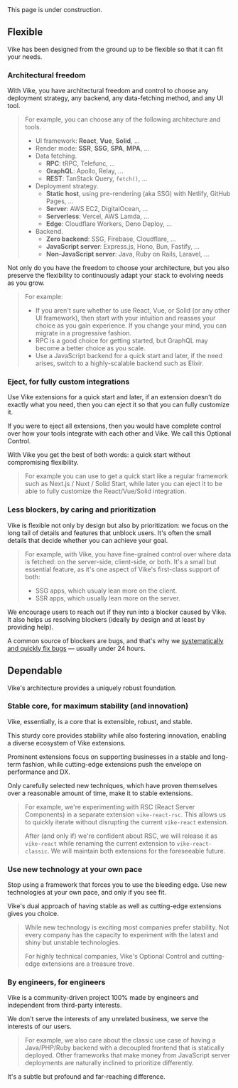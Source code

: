 
<Link href="#flexible" /><br/>
<Link href="#dependable" /><br/>

<Construction>This page is under construction.</Construction>


## Flexible

Vike has been designed from the ground up to be flexible so that it can fit your needs.

### Architectural freedom

With Vike, you have architectural freedom and control to choose any deployment strategy, any backend, any data-fetching method, and any UI tool.

> For example, you can choose any of the following architecture and tools.
> - UI framework: **React**, **Vue**, **Solid**, ...
> - Render mode: **SSR**, **SSG**, **SPA**, **MPA**, ...
> - Data fetching.
>   - **RPC**: tRPC, Telefunc, ...
>   - **GraphQL**: Apollo, Relay, ...
>   - **REST**: TanStack Query, `fetch()`, ...
> - Deployment strategy.
>   - **Static host**, using pre-rendering (aka SSG) with Netlify, GitHub Pages, ...
>   - **Server**: AWS EC2, DigitalOcean, ...
>   - **Serverless**: Vercel, AWS Lamda, ...
>   - **Edge**: Cloudflare Workers, Deno Deploy, ...
> - Backend.
>   - **Zero backend**: SSG, Firebase, Cloudflare, ...
>   - **JavaScript server**: Express.js, Hono, Bun, Fastify, ...
>   - **Non-JavaScript server**: Java, Ruby on Rails, Laravel, ...

Not only do you have the freedom to choose your architecture, but you also preserve the flexibility to continuously adapt your stack to evolving needs as you grow.

> For example:
> - If you aren't sure whether to use React, Vue, or Solid (or any other UI framework), then start with your intuition and reasses your choice as you gain experience. If you change your mind, you can migrate <Link href="/config#powerful:~:text=different%20rendering%20strategies%20for%20the%20same%20app">in a progressive fashion</Link>.
> - RPC is a good choice for getting started, but GraphQL may become a better choice as you scale.
> - Use a JavaScript backend for a quick start and later, if the need arises, switch to a highly-scalable backend such as Elixir.

### Eject, for fully custom integrations

Use <Link href="/extensions">Vike extensions</Link> for a quick start and later, if an extension doesn't do exactly what you need, then you can eject it so that you can fully customize it.

If you were to eject all extensions, then you would have complete control over how your tools integrate with each other and Vike. We call this <Link href="/optional-control">Optional Control</Link>.

With Vike you get the best of both words: a quick start without compromising flexibility.

> For example you can use <UiFrameworkExtension name /> to get a quick start like a regular framework such as Next.js / Nuxt / Solid Start, while later you can eject it to be able to fully customize the React/Vue/Solid integration.

### Less blockers, by caring and prioritization

Vike is flexible not only by design but also by prioritization: we focus on the long tail of details and features that unblock users. It's often the small details that decide whether you can achieve your goal.

> For example, with Vike, you have <Link href="/data#client-side">fine-grained control over where data is fetched</Link>: on the server-side, client-side, or both. It's a small but essential feature, as it's one aspect of Vike's first-class support of both:
> - <Link href="/pre-rendering">SSG</Link> apps, which usualy lean more on the client.
> - SSR apps, which usually lean more on the server.

<Link href="/faq#i-ve-difficulties-integrating-a-tool-can-i-get-help">We encourage users to reach out</Link> if they run into a blocker caused by Vike. It also helps us resolving blockers (ideally by design and at least by providing help).

A common source of blockers are bugs, and that's why we [systematically and quickly fix bugs](https://github.com/vikejs/vike/issues?q=label%3A%22bug+%3Aboom%3A%22+) &mdash; usually under 24 hours.


## Dependable

Vike's architecture provides a uniquely robust foundation.

### Stable core, for maximum stability (and innovation)

Vike, essentially, is a core that is extensible, robust, and stable.

This sturdy core provides stability while also fostering innovation, enabling a diverse ecosystem of <Link href="/extensions">Vike extensions</Link>.

Prominent extensions focus on supporting businesses in a stable and long-term fashion, while cutting-edge extensions push the envelope on performance and DX.

Only carefully selected new techniques, which have proven themselves over a reasonable amount of time, make it to stable extensions.

> For example, we're experimenting with RSC (React Server Components) in a separate extension `vike-react-rsc`. This allows us to quickly iterate without disrupting the current `vike-react` extension.
>
> After (and only if) we're confident about RSC, we will release it as `vike-react` while renaming the current extension to `vike-react-classic`. We will maintain both extensions for the foreseeable future.

### Use new technology at your own pace

Stop using a framework that forces you to use the bleeding edge. Use new technologies at your own pace, and only if you see fit.

Vike's dual approach of having stable as well as cutting-edge extensions gives you choice.

> While new technology is exciting most companies prefer stability. Not every company has the capacity to experiment with the latest and shiny but unstable technologies.
>
> For highly technical companies, Vike's <Link href="/optional-control">Optional Control</Link> and cutting-edge extensions are a treasure trove.

### By engineers, for engineers

Vike is a community-driven project 100% made by engineers and independent from third-party interests.

We don't serve the interests of any unrelated business, we serve the interests of our users.

> For example, we also care about the classic use case of having a Java/PHP/Ruby backend with a decoupled frontend that is statically deployed. Other frameworks that make money from JavaScript server deployments are naturally inclined to prioritize differently.

It's a subtle but profound and far-reaching difference.
